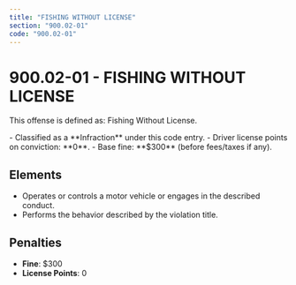 ```yaml
---
title: "FISHING WITHOUT LICENSE"
section: "900.02-01"
code: "900.02-01"
---
```





# 900.02-01 - FISHING WITHOUT LICENSE

This offense is defined as: Fishing Without License.

<Aside type="tip" title="Charge Type: Infraction">
- Classified as a **Infraction** under this code entry.
- Driver license points on conviction: **0**.
- Base fine: **$300** (before fees/taxes if any).
</Aside>

## Elements
- Operates or controls a motor vehicle or engages in the described conduct.
- Performs the behavior described by the violation title.

## Penalties
- **Fine**: $300
- **License Points**: 0
